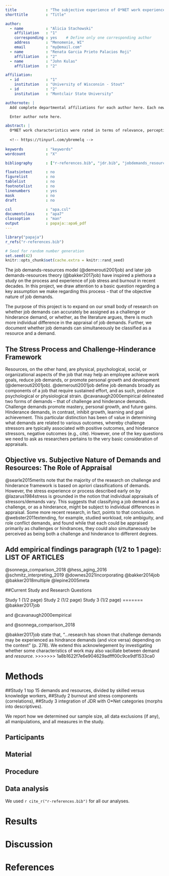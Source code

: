 ```yaml
---
title             : "The subjective experience of O*NET work experiences as demands and resources"
shorttitle        : "Title"

author: 
  - name          : "Alicia Stachowski"
    affiliation   : "1"
    corresponding : yes    # Define only one corresponding author
    address       : "Menomenie, WI"
    email         : "my@email.com"
  - name          : "Renata Garcia Prieto Palacios Roji"
    affiliation   : "2"
  - name          : "John Kulas"
    affiliation   : "2"

affiliation:
  - id            : "1"
    institution   : "University of Wisconsin - Stout"
  - id            : "2"
    institution   : "Montclair State University"

authornote: |
  Add complete departmental affiliations for each author here. Each new line herein must be indented, like this line.

  Enter author note here.

abstract: |
  O*NET work characteristics were rated in terms of relevance, perception of demand, and perception as resource. 
  
  <!-- https://tinyurl.com/ybremelq -->
  
keywords          : "keywords"
wordcount         : "X"

bibliography      : ["r-references.bib", "jdr.bib", "jobdemands_resources_bibtex.bib"]

floatsintext      : no
figurelist        : no
tablelist         : no
footnotelist      : no
linenumbers       : yes
mask              : no
draft             : no

csl               : "apa.csl"
documentclass     : "apa7"
classoption       : "man"
output            : papaja::apa6_pdf
---
```


```r
library("papaja")
r_refs("r-references.bib")
```

```r
# Seed for random number generation
set.seed(42)
knitr::opts_chunk$set(cache.extra = knitr::rand_seed)
```

  The job demands-resources model (@demerouti2001job) and later job demands-resources theory (@bakker2017job) have inspired a plethora a study on the process and experience of job stress and burnout in recent decades. In this project, we draw attention to a basic question regarding a key assumption we make regarding this process - that of the objective nature of job demands.

   The purpose of this project is to expand on our small body of research on whether job demands can accurately be assigned as a challenge or hinderance demand, or whether, as the literature argues, there is much more individual difference in the appraisal of job demands. Further, we document whether job demands can simultaneously be classified as a resource and a demand. 
    
## The Stress Process and Challenge-Hinderance Framework
  Resources, on the other hand, are physical, psychological, social, or organizational aspects of the job that may help an employee achieve work goals, reduce job demands, or promote personal growth and development (@demerouti2001job). @demerouti2001job define job demands broadly as components of a job that require sustained effort, and as such, produce psychological or physiological strain. @cavanaugh2000empirical delineated two forms of demands – that of challenge and hinderance demands. Challenge demands promote mastery, personal growth, and future gains. Hinderance demands, in contrast, inhibit growth, learning and goal achievement. This particular distinction has been of value in determining what demands are related to various outcomes, whereby challenge stressors are typically associated with positive outcomes, and hinderance stressors, negative outcomes (e.g., cite). However, one of the key questions we need to ask as researchers pertains to the very basic consideration of appraisals.
  
## Objective vs. Subjective Nature of Demands and Resources: The Role of Appraisal
  @searle2015merits note that the majority of the research on challenge and hinderance framework is based on apriori classifications of demands. However, the stress experience or process described early on by @lazarus1984stress is grounded in the notion that individual appraisals of stressors/demands vary. This suggests that classifying a job demand as a challenge, or as a hinderance, might be subject to individual differences in appraisal. Some more recent research, in fact, points to that conclusion. @webster2011extending, for example, studied workload, role ambiguity, and role conflict demands, and found while that each could be appraised primarily as challenges or hindrances, they could also simultaneously be perceived as being both a challenge and hinderance to different degrees. 
  
## Add empirical findings paragraph (1/2 to 1 page): LIST OF ARTICLES
@sonnega_comparison_2018
@hess_aging_2016
@schmitz_interpreting_2019
@downes2021incorporating
@bakker2014job
@bakker2018multiple
@lepine2005meta

##Current Study and Research Questions

Study 1 (1/2 page)
Study 2 (1/2 page)
Study 3 (1/2 page)
=======
@bakker2017job

and @cavanaugh2000empirical

and @sonnega_comparison_2018

@bakker2017job state that, "...research has shown that challenge demands may be experienced as hindrance demands (and vice versa) depending on the context" (p. 278). We extend this acknowlegement by investigating whether some characteristics of work may also vacillate between demand and *resource*. 
>>>>>>> 1a8b1622f7e6e904629adfff00c9ce9df1533ca0

# Methods
##Study 1
top 15 demands and resources, divided by skilled versus knowledge workers, 
##Study 2
burnout and stress components (correlations), 
##Study 3
integration of JDR with O*Net categories (morphs into descriptives). 

We report how we determined our sample size, all data exclusions (if any), all manipulations, and all measures in the study. <!-- 21-word solution (Simmons, Nelson & Simonsohn, 2012; retrieved from http://ssrn.com/abstract=2160588) -->

## Participants

## Material

## Procedure

## Data analysis
We used `r cite_r("r-references.bib")` for all our analyses.


# Results

# Discussion


\newpage

# References

\begingroup
\setlength{\parindent}{-0.5in}
\setlength{\leftskip}{0.5in}

<div id="refs" custom-style="Bibliography"></div>
\endgroup
